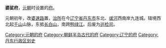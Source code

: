 '''婆娑府'''，[[元朝|元朝]]时设置的[[府_(行政区划)|府]]。

元朝初年，改[[婆速路|婆速路]]置，[[治所|治所]]在今[[辽宁省|辽宁省]][[丹东市|丹东市]]东北、[[叆河|叆河]]西南岸九连城。辖境西北起[[千山|千山]]山脉，东抵[[长白山|长白山]]，南跨[[鸭绿江|鸭绿江]]。后废为[[巡检司|巡检司]]。

{{元朝行政区划小作品}}
[[Category:元朝的府|Category:元朝的府]]
[[Category:朝鲜半岛古代的府|Category:朝鲜半岛古代的府]]
[[Category:辽宁的府|Category:辽宁的府]]
[[Category:丹东行政区划史|Category:丹东行政区划史]]